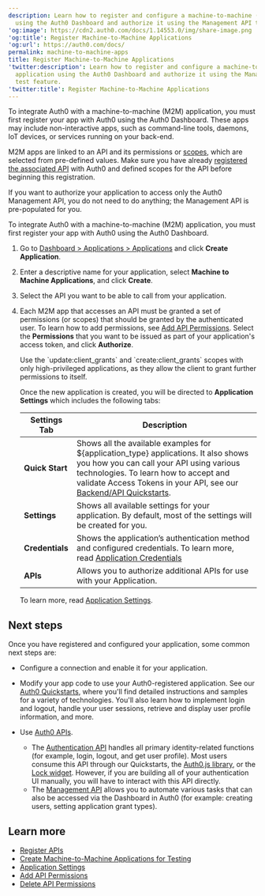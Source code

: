 ```yaml
---
description: Learn how to register and configure a machine-to-machine (M2M) application
  using the Auth0 Dashboard and authorize it using the Management API test feature.
'og:image': https://cdn2.auth0.com/docs/1.14553.0/img/share-image.png
'og:title': Register Machine-to-Machine Applications
'og:url': https://auth0.com/docs/
permalink: machine-to-machine-apps
title: Register Machine-to-Machine Applications
'twitter:description': Learn how to register and configure a machine-to-machine (M2M)
  application using the Auth0 Dashboard and authorize it using the Management API
  test feature.
'twitter:title': Register Machine-to-Machine Applications
---
```

To integrate Auth0 with a machine-to-machine (M2M) application, you must first register your app with Auth0 using the <Tooltip tip="Auth0 Dashboard: Auth0's main product to configure your services." cta="View Glossary" href="/docs/glossary?term=Auth0+Dashboard">Auth0 Dashboard</Tooltip>. These apps may include non-interactive apps, such as command-line tools, daemons, IoT devices, or services running on your back-end.

M2M apps are linked to an API and its permissions or [scopes](/docs/get-started/apis/scopes/api-scopes), which are selected from pre-defined values. Make sure you have already [registered the associated API](/docs/get-started/auth0-overview/set-up-apis) with Auth0 and defined scopes for the API before beginning this registration.

If you want to authorize your application to access only the Auth0 <Tooltip tip="Management API: A product to allow customers to perform administrative tasks." cta="View Glossary" href="/docs/glossary?term=Management+API">Management API</Tooltip>, you do not need to do anything; the Management API is pre-populated for you.

To integrate Auth0 with a machine-to-machine (M2M) application, you must first register your app with Auth0 using the Auth0 Dashboard.

1. Go to [Dashboard > Applications > Applications](https://manage.auth0.com/#/applications) and click **Create Application**.
2. Enter a descriptive name for your application, select **Machine to Machine Applications**, and click **Create**.
3. Select the API you want to be able to call from your application.
4. Each M2M app that accesses an API must be granted a set of permissions (or scopes) that should be granted by the authenticated user. To learn how to add permissions, see [Add API Permissions](/docs/get-started/apis/add-api-permissions). Select the **Permissions** that you want to be issued as part of your application's access token, and click **Authorize**.

   <Warning>
   Use the `update:client_grants` and `create:client_grants` scopes with only high-privileged applications, as they allow the client to grant further permissions to itself.
   </Warning>

   Once the new application is created, you will be directed to **Application** **Settings** which includes the following tabs:

   <table class="table"><thead>
   <tr>
   <th><strong>Settings Tab</strong></th>
   <th><strong>Description</strong></th>
   </tr>
   </thead>
   <tbody>
   <tr>
   <td><strong>Quick Start</strong></td>
   <td>Shows all the available examples for ${application_type} applications. It also shows you how you can call your API using various technologies. To learn how to accept and validate Access Tokens in your API, see our <a href="/docs/quickstart/backend">Backend/API Quickstarts</a>.</td>
   </tr>
   <tr>
   <td><strong>Settings</strong></td>
   <td>Shows all available settings for your application. By default, most of the settings will be created for you.</td>
   </tr>
   <tr>
   <td><strong>Credentials</strong></td>
   <td>Shows the application’s authentication method and configured credentials. To learn more, read <a href="/docs/secure/application-credentials">Application Credentials</a></td>
   </tr>
   <tr>
   <td><strong>APIs</strong></td>
   <td>Allows you to authorize additional APIs for use with your Application.</td>
   </tr>
   </tbody>
   </table>

   To learn more, read [Application Settings](/docs/get-started/applications/application-settings).

## Next steps

Once you have registered and configured your application, some common next steps are:

* Configure a connection and enable it for your application.
* Modify your app code to use your Auth0-registered application. See our [Auth0 Quickstarts](/docs/quickstarts), where you'll find detailed instructions and samples for a variety of technologies. You'll also learn how to implement login and logout, handle your user sessions, retrieve and display user profile information, and more.
* Use [Auth0 APIs](/docs/api).

  + The [Authentication API](https://auth0.com/docs/api/authentication) handles all primary identity-related functions (for example, login, logout, and get user profile). Most users consume this API through our Quickstarts, the [Auth0.js library](/docs/libraries/auth0js), or the [Lock widget](/docs/libraries/lock). However, if you are building all of your authentication UI manually, you will have to interact with this API directly.
  + The [Management API](https://auth0.com/docs/api/management/v2) allows you to automate various tasks that can also be accessed via the Dashboard in Auth0 (for example: creating users, setting application grant types).

## Learn more

* [Register APIs](/docs/get-started/auth0-overview/set-up-apis)
* [Create Machine-to-Machine Applications for Testing](/docs/get-started/apis/create-m2m-app-test)
* [Application Settings](/docs/get-started/applications/application-settings)
* [Add API Permissions](/docs/get-started/apis/add-api-permissions)
* [Delete API Permissions](/docs/get-started/apis/delete-api-permissions)